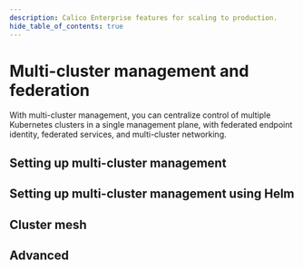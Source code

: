 ```yaml
---
description: Calico Enterprise features for scaling to production.
hide_table_of_contents: true
---
```



# Multi-cluster management and federation

With multi-cluster management, you can centralize control of multiple Kubernetes clusters in a single management plane, with federated endpoint identity, federated services, and multi-cluster networking.

## Setting up multi-cluster management

<DocCardLinkLayout>
  <DocCardLink docId='multicluster/set-up-multi-cluster-management/standard-install/create-a-management-cluster' />
  <DocCardLink docId='multicluster/set-up-multi-cluster-management/standard-install/create-a-managed-cluster' />
</DocCardLinkLayout>

## Setting up multi-cluster management using Helm

<DocCardLinkLayout>
  <DocCardLink docId='multicluster/set-up-multi-cluster-management/helm-install/create-a-management-cluster-helm' />
  <DocCardLink docId='multicluster/set-up-multi-cluster-management/helm-install/create-a-managed-cluster-helm' />
</DocCardLinkLayout>

## Cluster mesh

<DocCardLinkLayout>
  <DocCardLink docId='multicluster/federation/overview' />
  <DocCardLink docId='multicluster/federation/services-controller' />
  <DocCardLink docId='multicluster/federation/aws' />
  <DocCardLink docId='multicluster/federation/kubeconfig' />
</DocCardLinkLayout>

## Advanced

<DocCardLinkLayout>
  <DocCardLink docId='multicluster/change-cluster-type' />
  <DocCardLink docId='multicluster/fine-tune-deployment' />
</DocCardLinkLayout>